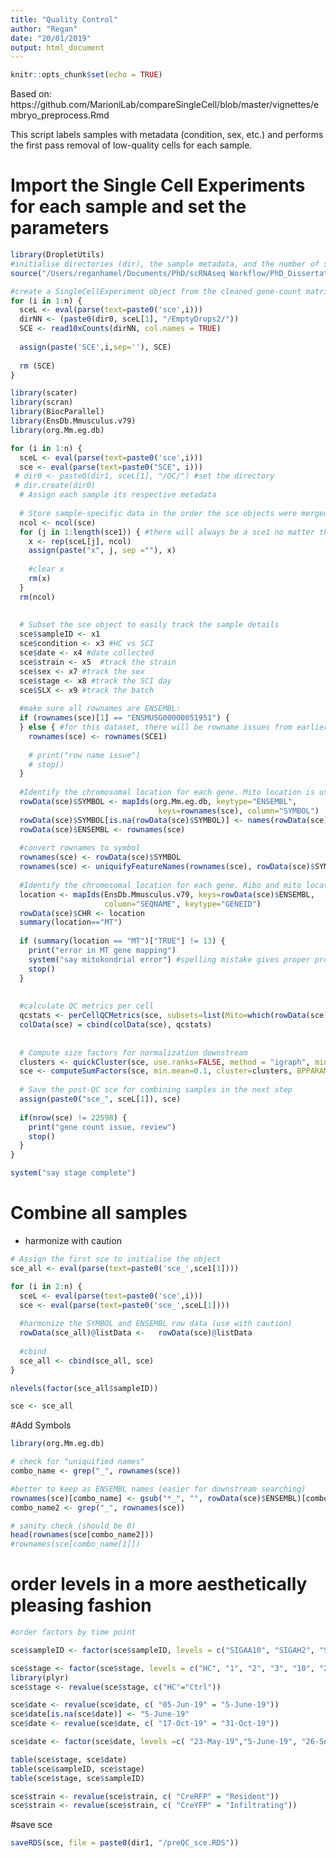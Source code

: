 ```yaml
---
title: "Quality Control"
author: "Regan"
date: "20/01/2019"
output: html_document
---
```


```r
knitr::opts_chunk$set(echo = TRUE)
```

Based on:
https://github.com/MarioniLab/compareSingleCell/blob/master/vignettes/embryo_preprocess.Rmd

This script labels samples with metadata (condition, sex, etc.) and performs the first pass removal of low-quality cells for each sample.

# Import the Single Cell Experiments for each sample and set the parameters 
```r
library(DropletUtils)
#initialise directories (dir), the sample metadata, and the number of samples (n)
source("/Users/reganhamel/Documents/PhD/scRNAseq Workflow/PhD_Dissertation/Chapter_4/Sources/All_Cremato.R")

#create a SingleCellExperiment object from the cleaned gene-count matrices
for (i in 1:n) {
  sceL <- eval(parse(text=paste0('sce',i)))
  dirNN <- (paste0(dir0, sceL[1], "/EmptyDrops2/")) 
  SCE <- read10xCounts(dirNN, col.names = TRUE)
  
  assign(paste('SCE',i,sep=''), SCE)
  
  rm (SCE)
}

```



```r
library(scater)
library(scran)
library(BiocParallel)
library(EnsDb.Mmusculus.v79)
library(org.Mm.eg.db)

for (i in 1:n) {
  sceL <- eval(parse(text=paste0('sce',i)))
  sce <- eval(parse(text=paste0("SCE", i)))
 # dir0 <- paste0(dir1, sceL[1], "/QC/") #set the directory
 # dir.create(dir0)
  # Assign each sample its respective metadata
  
  # Store sample-specific data in the order the sce objects were merged
  ncol <- ncol(sce) 
  for (j in 1:length(sce1)) { #there will always be a sce1 no matter the number of subsets or samples
    x <- rep(sceL[j], ncol)   
    assign(paste("x", j, sep =""), x)
    
    #clear x
    rm(x)
  }
  rm(ncol)
  
  
  # Subset the sce object to easily track the sample details
  sce$sampleID <- x1
  sce$condition <- x3 #HC vs SCI
  sce$date <- x4 #date collected
  sce$strain <- x5  #track the strain
  sce$sex <- x7 #track the sex
  sce$stage <- x8 #track the SCI day
  sce$SLX <- x9 #track the batch
  
  #make sure all rownames are ENSEMBL:
  if (rownames(sce)[1] == "ENSMUSG00000051951") {
  } else { #for this dataset, there will be rowname issues from earlier pre-processing. Align them here
    rownames(sce) <- rownames(SCE1)
    
    # print("row name issue")
    # stop()
  }
  
  #Identify the chromosomal location for each gene. Mito location is used for downstream QC"
  rowData(sce)$SYMBOL <- mapIds(org.Mm.eg.db, keytype="ENSEMBL", 
                                 keys=rownames(sce), column="SYMBOL")   
  rowData(sce)$SYMBOL[is.na(rowData(sce)$SYMBOL)] <- names(rowData(sce)$SYMBOL)[is.na(rowData(sce)$SYMBOL)]
  rowData(sce)$ENSEMBL <- rownames(sce)
  
  #convert rownames to symbol
  rownames(sce) <- rowData(sce)$SYMBOL
  rownames(sce) <- uniquifyFeatureNames(rownames(sce), rowData(sce)$SYMBOL)
  
  #Identify the chromosomal location for each gene. Ribo and mito location is used for downstream QC"
  location <- mapIds(EnsDb.Mmusculus.v79, keys=rowData(sce)$ENSEMBL, 
                     column="SEQNAME", keytype="GENEID")
  rowData(sce)$CHR <- location
  summary(location=="MT")
  
  if (summary(location == "MT")["TRUE"] != 13) {
    print("error in MT gene mapping")
    system("say mitokondrial error") #spelling mistake gives proper pronunciation
    stop()
  }
  
  
  #calculate QC metrics per cell
  qcstats <- perCellQCMetrics(sce, subsets=list(Mito=which(rowData(sce)$CHR =="MT"))) 
  colData(sce) = cbind(colData(sce), qcstats)
  
  
  # Compute size factors for normalization downstream
  clusters <- quickCluster(sce, use.ranks=FALSE, method = "igraph", min.size = 100) #must set min.size, otherwise it takes forever
  sce <- computeSumFactors(sce, min.mean=0.1, cluster=clusters, BPPARAM=SerialParam()) 
  
  # Save the post-QC sce for combining samples in the next step
  assign(paste0("sce_", sceL[1]), sce)
  
  if(nrow(sce) != 22598) {
    print("gene count issue, review")
    stop()
  }
}

system("say stage complete")
```

# Combine all samples
- harmonize with caution
```r
# Assign the first sce to initialise the object
sce_all <- eval(parse(text=paste0('sce_',sce1[1])))

for (i in 2:n) { 
  sceL <- eval(parse(text=paste0('sce',i)))
  sce <- eval(parse(text=paste0('sce_',sceL[1])))
  
  #harmonize the SYMBOL and ENSEMBL row data (use with caution)
  rowData(sce_all)@listData <-   rowData(sce)@listData
  
  #cbind
  sce_all <- cbind(sce_all, sce)
}

nlevels(factor(sce_all$sampleID))
```

```r
sce <- sce_all
```

#Add Symbols
```r
library(org.Mm.eg.db)

# check for "uniquified names"
combo_name <- grep("_", rownames(sce))

#better to keep as ENSEMBL names (easier for downstream searching)
rownames(sce)[combo_name] <- gsub("*_", "", rowData(sce)$ENSEMBL)[combo_name]
combo_name2 <- grep("_", rownames(sce))

# sanity check (should be 0)
head(rownames(sce[combo_name2]))
#rownames(sce[combo_name[1]])
```

# order levels in a more aesthetically pleasing fashion
```r
#order factors by time point

sce$sampleID <- factor(sce$sampleID, levels = c("SIGAA10", "SIGAH2", "SIGAB11", "SIGAE5", "SIGAA1","SIGAF5","SIGAA7", "SIGAB7","SIGAC11","SIGAD11", "SIGAB10", "SIGAC10", "SIGAE3.D10", "SIGAF3.D10", "SIGAE5.D21", "SIGAF4", "SIGAF5.D21", "SIGAG4", "SIGAG5", "SIGAH5"))

sce$stage <- factor(sce$stage, levels = c("HC", "1", "2", "3", "10", "21"))
library(plyr)
sce$stage <- revalue(sce$stage, c("HC"="Ctrl"))

sce$date <- revalue(sce$date, c( "05-Jun-19" = "5-June-19"))
sce$date[is.na(sce$date)] <- "5-June-19"
sce$date <- revalue(sce$date, c( "17-Oct-19" = "31-Oct-19"))

sce$date <- factor(sce$date, levels =c( "23-May-19","5-June-19", "26-Sep-19", "31-Oct-19",   "6-Mar-20",  "1-May-21" ))

table(sce$stage, sce$date)
table(sce$sampleID, sce$stage)
table(sce$stage, sce$sampleID)

sce$strain <- revalue(sce$strain, c( "CreRFP" = "Resident"))
sce$strain <- revalue(sce$strain, c( "CreYFP" = "Infiltrating"))

```


#save sce
```r
saveRDS(sce, file = paste0(dir1, "/preQC_sce.RDS"))
```


